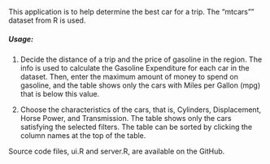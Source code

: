 This application is to help determine the best car for a trip. The "mtcars"" dataset from R is used.

##### Usage:

1) Decide the distance of a trip and the price of gasoline in the region. The info is used to calculate the Gasoline Expenditure for each car in the dataset. Then, enter the maximum amount of money to spend on gasoline, and the table shows only the cars with Miles per Gallon (mpg) that is below this value.

2) Choose the characteristics of the cars, that is, Cylinders, Displacement, Horse Power, and Transmission. The table shows only the cars satisfying the selected filters. The table can be sorted by clicking the column names at the top of the table.

Source code files, ui.R and server.R, are available on the GitHub.
